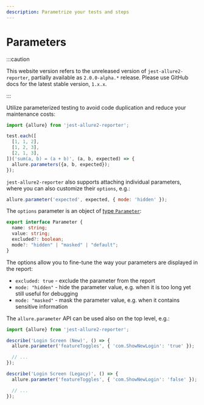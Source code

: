 ```yaml
---
description: Parametrize your tests and steps
---
```


# Parameters

:::caution

This website version refers to the unreleased version of `jest-allure2-reporter`, partially available as `2.0.0-alpha.*` release.
Please use GitHub docs for the latest stable version, `1.x.x`.

:::

Utilize parameterized testing to avoid code duplication and reduce your maintenance costs:

```js
import {allure} from 'jest-allure2-reporter';

test.each([
  [1, 1, 2],
  [1, 2, 3],
  [2, 1, 3],
])('sum(a, b) = (a + b)', (a, b, expected) => {
  allure.parameters({a, b, expected});
});
```

`jest-allure2-reporter` also supports attaching individual parameters, where you can also customize their `options`, e.g.:

```js
allure.parameter('expected', expected, { mode: 'hidden' });
```

The `options` parameter is an object of [type `Parameter`](https://github.com/allure-framework/allure-js/blob/224e6ce4b51c80e62961c4b2ba44408042d79930/packages/allure-js-commons/src/model.ts#L48-L53):

```typescript
export interface Parameter {
  name: string;
  value: string;
  excluded?: boolean;
  mode?: "hidden" | "masked" | "default";
}
```

The options allow you to fine-tune the way your parameters are displayed in the report:

* `excluded: true` - exclude the parameter from the report
* `mode: "hidden"` - hide the parameter value, e.g. when it is too long yet still useful for debugging
* `mode: "masked"` - mask the parameter value, e.g. when it contains sensitive information

The `allure.parameter` API can be used also on the top level, e.g.:

```typescript
import {allure} from 'jest-allure2-reporter';

describe('Login Screen (New)', () => {
  allure.parameter('featureToggles', { 'com.ShowNewLogin': 'true' });

  // ...
});

describe('Login Screen (Legacy)', () => {
  allure.parameter('featureToggles', { 'com.ShowNewLogin': 'false' });

  // ...
});
```

